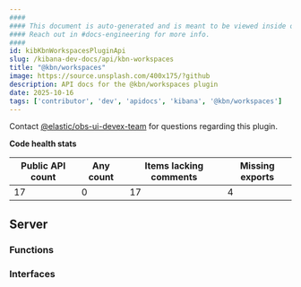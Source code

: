 ```yaml
---
####
#### This document is auto-generated and is meant to be viewed inside our experimental, new docs system.
#### Reach out in #docs-engineering for more info.
####
id: kibKbnWorkspacesPluginApi
slug: /kibana-dev-docs/api/kbn-workspaces
title: "@kbn/workspaces"
image: https://source.unsplash.com/400x175/?github
description: API docs for the @kbn/workspaces plugin
date: 2025-10-16
tags: ['contributor', 'dev', 'apidocs', 'kibana', '@kbn/workspaces']
---
```




Contact [@elastic/obs-ui-devex-team](https://github.com/orgs/elastic/teams/obs-ui-devex-team) for questions regarding this plugin.

**Code health stats**

| Public API count  | Any count | Items lacking comments | Missing exports |
|-------------------|-----------|------------------------|-----------------|
| 17 | 0 | 17 | 4 |

## Server

### Functions
<DocDefinitionList data={kbnWorkspacesObj.server.functions}/>

### Interfaces
<DocDefinitionList data={kbnWorkspacesObj.server.interfaces}/>

